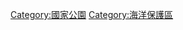 {{Catnav|頁面分類|...|公園類型|國家公園}}
{{Catnav|頁面分類|...|地理|國家公園}}
{{Catnav|頁面分類|...|自然保育|國家公園}}
{{Catnav|頁面分類|...|旅遊|旅遊景點|國家公園}}
{{catmore}}

[[Category:國家公園|Category:國家公園]]
[[Category:海洋保護區|Category:海洋保護區]]